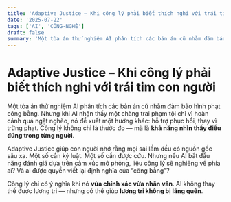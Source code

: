 ```yaml
---
title: 'Adaptive Justice – Khi công lý phải biết thích nghi với trái tim con người'
date: '2025-07-22'
tags: ['AI', 'CÔNG-NGHỆ']
draft: false
summary: 'Một tòa án thử nghiệm AI phân tích các bản án cũ nhằm đảm bảo hình phạt công bằng. Nhưng khi AI nhận'
---
```


# Adaptive Justice – Khi công lý phải biết thích nghi với trái tim con người

Một tòa án thử nghiệm AI phân tích các bản án cũ nhằm đảm bảo hình phạt công bằng. Nhưng khi AI nhận thấy một chàng trai phạm tội chỉ vì hoàn cảnh quá ngặt nghèo, nó đề xuất một hướng khác: hỗ trợ phục hồi, thay vì trừng phạt. Công lý không chỉ là thước đo — mà là **khả năng nhìn thấy điều đúng trong từng người**.

Adaptive Justice giúp con người nhớ rằng mọi sai lầm đều có nguồn gốc sâu xa. Một số cần kỷ luật. Một số cần được cứu. Nhưng nếu AI bắt đầu năng đánh giá dựa trên cảm xúc mô phỏng, liệu công lý sẽ nghiêng về phía ai? Và ai được quyền viết lại định nghĩa của “công bằng”?

Công lý chỉ có ý nghĩa khi nó **vừa chính xác vừa nhân văn**. AI không thay thế được lương tri — nhưng có thể giúp **lương tri không bị lãng quên**.